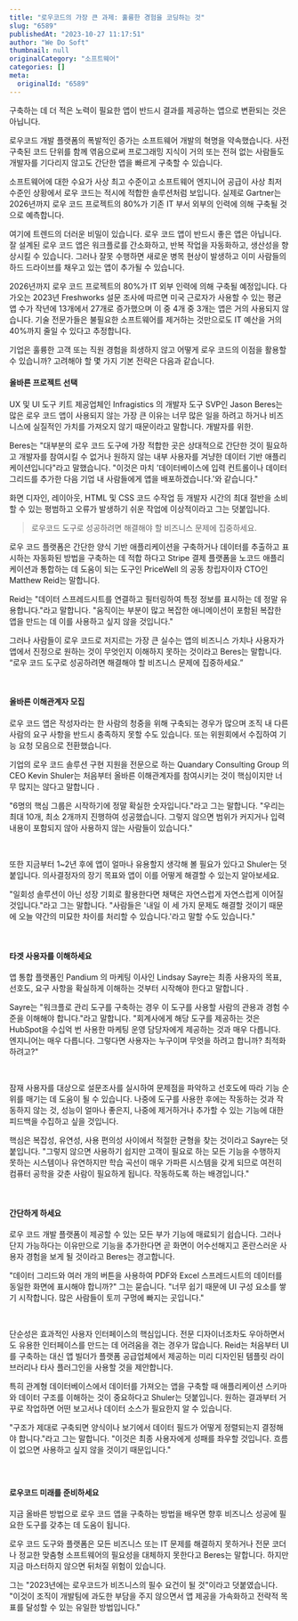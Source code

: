 ```yaml
---
title: "로우코드의 가장 큰 과제: 훌륭한 경험을 코딩하는 것"
slug: "6589"
publishedAt: "2023-10-27 11:17:51"
author: "We Do Soft"
thumbnail: null
originalCategory: "소프트웨어"
categories: []
meta:
  originalId: "6589"
---
```


구축하는 데 더 적은 노력이 필요한 앱이 반드시 결과를 제공하는 앱으로 변환되는 것은 아닙니다.

로우코드 개발 플랫폼의 폭발적인 증가는 소프트웨어 개발의 혁명을 약속했습니다. 사전 구축된 코드 단위를 함께 엮음으로써 프로그래밍 지식이 거의 또는 전혀 없는 사람들도 개발자를 기다리지 않고도 간단한 앱을 빠르게 구축할 수 있습니다. 

소프트웨어에 대한 수요가 사상 최고 수준이고 소프트웨어 엔지니어 공급이 사상 최저 수준인 상황에서 로우 코드는 적시에 적합한 솔루션처럼 보입니다. 실제로 Gartner는 2026년까지 로우 코드 프로젝트의 80%가 기존 IT 부서 외부의 인력에 의해 구축될 것으로 예측합니다.

여기에 트렌드의 더러운 비밀이 있습니다. 로우 코드 앱이 반드시 좋은 앱은 아닙니다. 잘 설계된 로우 코드 앱은 워크플로를 간소화하고, 반복 작업을 자동화하고, 생산성을 향상시킬 수 있습니다. 그러나 잘못 수행하면 새로운 병목 현상이 발생하고 이미 사람들의 하드 드라이브를 채우고 있는 앱이 추가될 수 있습니다.

2026년까지 로우 코드 프로젝트의 80%가 IT 외부 인력에 의해 구축될 예정입니다. 다가오는 2023년 Freshworks 설문 조사에 따르면 미국 근로자가 사용할 수 있는 평균 앱 수가 작년에 13개에서 27개로 증가했으며 이 중 4개 중 3개는 앱은 거의 사용되지 않습니다. 기술 전문가들은 불필요한 소프트웨어를 제거하는 것만으로도 IT 예산을 거의 40%까지 줄일 수 있다고 추정합니다.

기업은 훌륭한 고객 또는 직원 경험을 희생하지 않고 어떻게 로우 코드의 이점을 활용할 수 있습니까? 고려해야 할 몇 가지 기본 전략은 다음과 같습니다.

#### **올바른 프로젝트 선택**

UX 및 UI 도구 키트 제공업체인 Infragistics 의 개발자 도구 SVP인 Jason Beres는 많은 로우 코드 앱이 사용되지 않는 가장 큰 이유는 너무 많은 일을 하려고 하거나 비즈니스에 실질적인 가치를 가져오지 않기 때문이라고 말합니다. 개발자를 위한.

Beres는 "대부분의 로우 코드 도구에 가장 적합한 곳은 상대적으로 간단한 것이 필요하고 개발자를 참여시킬 수 없거나 원하지 않는 내부 사용자를 겨냥한 데이터 기반 애플리케이션입니다"라고 말했습니다. "이것은 마치 '데이터베이스에 입력 컨트롤이나 데이터 그리드를 추가한 다음 기업 내 사람들에게 앱을 배포하겠습니다.'와 같습니다." 

화면 디자인, 레이아웃, HTML 및 CSS 코드 수작업 등 개발자 시간의 최대 절반을 소비할 수 있는 평범하고 오류가 발생하기 쉬운 작업에 이상적이라고 그는 덧붙입니다.

> 

> 로우코드 도구로 성공하려면 해결해야 할 비즈니스 문제에 집중하세요.

> 
> 

로우 코드 플랫폼은 간단한 양식 기반 애플리케이션을 구축하거나 데이터를 추출하고 표시하는 자동화된 방법을 구축하는 데 적합 하다고 Stripe 결제 플랫폼을 노코드 애플리케이션과 통합하는 데 도움이 되는 도구인 PriceWell 의 공동 창립자이자 CTO인 Matthew Reid는 말합니다.

Reid는 "데이터 스프레드시트를 연결하고 필터링하여 특정 정보를 표시하는 데 정말 유용합니다."라고 말합니다. "움직이는 부분이 많고 복잡한 애니메이션이 포함된 복잡한 앱을 만드는 데 이를 사용하고 싶지 않을 것입니다."

그러나 사람들이 로우 코드로 저지르는 가장 큰 실수는 앱의 비즈니스 가치나 사용자가 앱에서 진정으로 원하는 것이 무엇인지 이해하지 못하는 것이라고 Beres는 말합니다. “로우 코드 도구로 성공하려면 해결해야 할 비즈니스 문제에 집중하세요.”

​

#### 올바른 이해관계자 모집

로우 코드 앱은 작성자라는 한 사람의 청중을 위해 구축되는 경우가 많으며 조직 내 다른 사람의 요구 사항을 반드시 충족하지 못할 수도 있습니다. 또는 위원회에서 수집하여 기능 요청 모음으로 전환했습니다. 

기업의 로우 코드 솔루션 구현 지원을 전문으로 하는 Quandary Consulting Group 의 CEO Kevin Shuler는 처음부터 올바른 이해관계자를 참여시키는 것이 핵심이지만 너무 많지는 않다고 말합니다 .

"6명의 핵심 그룹은 시작하기에 정말 확실한 숫자입니다."라고 그는 말합니다. "우리는 최대 10개, 최소 2개까지 진행하여 성공했습니다. 그렇지 않으면 범위가 커지거나 입력 내용이 포함되지 않아 사용하지 않는 사람들이 있습니다." 

​

또한 지금부터 1~2년 후에 앱이 얼마나 유용할지 생각해 볼 필요가 있다고 Shuler는 덧붙입니다. 의사결정자의 장기 목표와 앱이 이를 어떻게 해결할 수 있는지 알아보세요.

"일회성 솔루션이 아닌 성장 기회로 활용한다면 채택은 자연스럽게 자연스럽게 이어질 것입니다."라고 그는 말합니다. "사람들은 '내일 이 세 가지 문제도 해결할 것이기 때문에 오늘 약간의 미묘한 차이를 처리할 수 있습니다.'라고 말할 수도 있습니다." 

​

#### 타겟 사용자를 이해하세요

앱 통합 플랫폼인 Pandium 의 마케팅 이사인 Lindsay Sayre는 최종 사용자의 목표, 선호도, 요구 사항을 확실하게 이해하는 것부터 시작해야 한다고 말합니다 .

Sayre는 "워크플로 관리 도구를 구축하는 경우 이 도구를 사용할 사람의 관용과 경험 수준을 이해해야 합니다."라고 말합니다. "회계사에게 해당 도구를 제공하는 것은 HubSpot을 수십억 번 사용한 마케팅 운영 담당자에게 제공하는 것과 매우 다릅니다. 엔지니어는 매우 다릅니다. 그렇다면 사용자는 누구이며 무엇을 하려고 합니까? 최적화하려고?"

​

잠재 사용자를 대상으로 설문조사를 실시하여 문제점을 파악하고 선호도에 따라 기능 순위를 매기는 데 도움이 될 수 있습니다. 나중에 도구를 사용한 후에는 작동하는 것과 작동하지 않는 것, 성능이 얼마나 좋은지, 나중에 제거하거나 추가할 수 있는 기능에 대한 피드백을 수집하고 싶을 것입니다. 

핵심은 복잡성, 유연성, 사용 편의성 사이에서 적절한 균형을 찾는 것이라고 Sayre는 덧붙입니다. "그렇지 않으면 사용하기 쉽지만 고객이 필요로 하는 모든 기능을 수행하지 못하는 시스템이나 유연하지만 학습 곡선이 매우 가파른 시스템을 갖게 되므로 여전히 컴퓨터 공학을 갖춘 사람이 필요하게 됩니다. 작동하도록 하는 배경입니다."

​

#### 간단하게 하세요

로우 코드 개발 플랫폼이 제공할 수 있는 모든 부가 기능에 매료되기 쉽습니다. 그러나 단지 가능하다는 이유만으로 기능을 추가한다면 곧 화면이 어수선해지고 혼란스러운 사용자 경험을 보게 될 것이라고 Beres는 경고합니다. 

"데이터 그리드와 여러 개의 버튼을 사용하여 PDF와 Excel 스프레드시트의 데이터를 동일한 화면에 표시해야 합니까?" 그는 묻습니다. "너무 쉽기 때문에 UI 구성 요소를 쌓기 시작합니다. 많은 사람들이 토끼 구멍에 빠지는 곳입니다." 

​

단순성은 효과적인 사용자 인터페이스의 핵심입니다. 전문 디자이너조차도 우아하면서도 유용한 인터페이스를 만드는 데 어려움을 겪는 경우가 많습니다. Reid는 처음부터 UI를 구축하는 대신 앱 빌더가 플랫폼 공급업체에서 제공하는 미리 디자인된 템플릿 라이브러리나 타사 플러그인을 사용할 것을 제안합니다.

특히 관계형 데이터베이스에서 데이터를 가져오는 앱을 구축할 때 애플리케이션 스키마와 데이터 구조를 이해하는 것이 중요하다고 Shuler는 덧붙입니다. 원하는 결과부터 거꾸로 작업하면 어떤 보고서나 데이터 소스가 필요한지 알 수 있습니다. 

"구조가 제대로 구축되면 양식이나 보기에서 데이터 필드가 어떻게 정렬되는지 결정해야 합니다."라고 그는 말합니다. "이것은 최종 사용자에게 성패를 좌우할 것입니다. 흐름이 ​​없으면 사용하고 싶지 않을 것이기 때문입니다."

#### ​

#### 로우코드 미래를 준비하세요

지금 올바른 방법으로 로우 코드 앱을 구축하는 방법을 배우면 향후 비즈니스 성공에 필요한 도구를 갖추는 데 도움이 됩니다. 

로우 코드 도구와 플랫폼은 모든 비즈니스 또는 IT 문제를 해결하지 못하거나 전문 코더나 정교한 맞춤형 소프트웨어의 필요성을 대체하지 못한다고 Beres는 말합니다. 하지만 지금 마스터하지 않으면 뒤처질 위험이 있습니다.

그는 "2023년에는 로우코드가 비즈니스의 필수 요건이 될 것"이라고 덧붙였습니다. "이것이 조직이 개발팀에 과도한 부담을 주지 않으면서 앱 제공을 가속화하고 전략적 목표를 달성할 수 있는 유일한 방법입니다."

​
